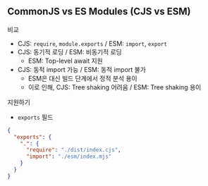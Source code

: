 ## CommonJS vs ES Modules (CJS vs ESM)

비교

- CJS: `require`, `module.exports` / ESM: `import`, `export`
- CJS: 동기적 로딩 / ESM: 비동기적 로딩
  - ESM: Top-level await 지원
- CJS: 동적 import 가능 / ESM: 동적 import 불가
  - ESM은 대신 빌드 단계에서 정적 분석 용이
  - 이로 인해, CJS: Tree shaking 어려움 / ESM: Tree shaking 용이

지원하기

- `exports` 필드

```json
{
  "exports": {
    ".": {
      "require": "./dist/index.cjs",
      "import": "./esm/index.mjs"
    }
  }
}
```
